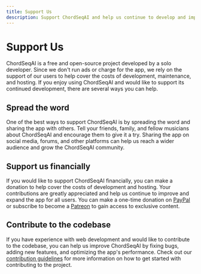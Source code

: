 ```yaml
---
title: Support Us
description: Support ChordSeqAI and help us continue to develop and improve the app.
---
```


# Support Us

ChordSeqAI is a free and open-source project developed by a solo developer. Since we don't run ads or charge for the app, we rely on the support of our users to help cover the costs of development, maintenance, and hosting. If you enjoy using ChordSeqAI and would like to support its continued development, there are several ways you can help.

## Spread the word

One of the best ways to support ChordSeqAI is by spreading the word and sharing the app with others. Tell your friends, family, and fellow musicians about ChordSeqAI and encourage them to give it a try. Sharing the app on social media, forums, and other platforms can help us reach a wider audience and grow the ChordSeqAI community.

## Support us financially

If you would like to support ChordSeqAI financially, you can make a donation to help cover the costs of development and hosting. Your contributions are greatly appreciated and help us continue to improve and expand the app for all users. You can make a one-time donation on [PayPal](https://paypal.me/xenomuse) or subscribe to become a [Patreon](https://patreon.com/XenoMuse) to gain access to exclusive content.

## Contribute to the codebase

If you have experience with web development and would like to contribute to the codebase, you can help us improve ChordSeqAI by fixing bugs, adding new features, and optimizing the app's performance. Check out our [contribution guidelines](/wiki/technical/contribute) for more information on how to get started with contributing to the project.